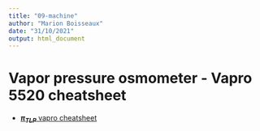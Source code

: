 ```yaml
---
title: "09-machine"
author: "Marion Boisseaux"
date: "31/10/2021"
output: html_document
---
```



# Vapor pressure osmometer - Vapro 5520 cheatsheet

* [**$\pi_{TLP}$** vapro cheatsheet](./document/machine/Vapro 5520/Vapro_cheatsheet.pdf)


